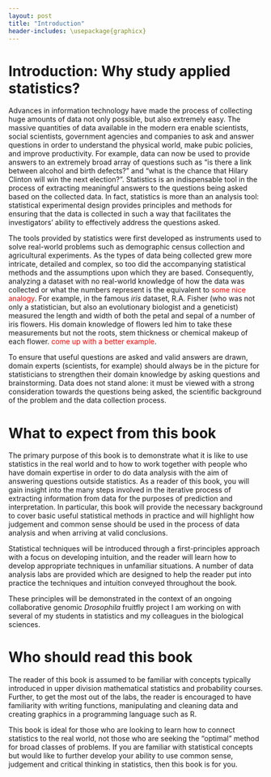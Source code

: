 ```yaml
---
layout: post
title: "Introduction"
header-includes: \usepackage{graphicx}
---
```


# Introduction: Why study applied statistics?

Advances in information technology have made the process of collecting huge amounts of data not only possible, but also extremely easy. The massive quantities of data available in the modern era enable scientists, social scientists, government agencies and companies to ask and answer questions in order to understand the physical world, make pubic policies, and improve productivity. For example, data can now be used to provide answers to an extremely broad array of questions such as "is there a link between alcohol and birth defects?" and "what is the chance that Hilary Clinton will win the next election?". Statistics is an indispensable tool in the process of extracting meaningful answers to the questions being asked based on the collected data. In fact, statistics is more than an analysis tool: statistical experimental design provides principles and methods for ensuring that the data is collected in such a way that facilitates the investigators' ability to effectively address the questions asked.

The tools provided by statistics were first developed as instruments used to solve real-world problems such as demographic census collection and agricultural experiments. As the types of data being collected grew more intricate, detailed and complex, so too did the accompanying statistical methods and the assumptions upon which they are based. Consequently, analyzing a dataset with no real-world knowledge of how the data was collected or what the numbers represent is the equivalent to <FONT COLOR="red">some nice analogy</FONT>. For example, in the famous *iris* dataset, R.A. Fisher (who was not only a statistician, but also an evolutionary biologist and a geneticist) measured the length and width of both the petal and sepal of a number of iris flowers. His domain knowledge of flowers led him to take these measurements but not the roots, stem thickness or chemical makeup of each flower. <FONT COLOR="red">come up with a better example</FONT>.

To ensure that useful questions are asked and valid answers are drawn, domain experts (scientists, for example) should always be in the picture for statisticians to strengthen their domain knowledge by asking questions and brainstorming. Data does not stand alone: it must be viewed with a strong consideration towards the questions being asked, the scientific background of the problem and the data collection process.



# What to expect from this book

The primary purpose of this book is to demonstrate what it is like to use statistics in the real world and to how to work together with people who have domain expertise in order to do data analysis with the aim of answering questions outside statistics. As a reader of this book, you will gain insight into the many steps involved in the iterative process of extracting information from data for the purposes of prediction and interpretation. In particular, this book will provide the necessary background to cover basic useful statistical methods in practice and will highlight how judgement and common sense should be used in the process of data analysis and when arriving at valid conclusions. 

Statistical techniques will be introduced through a first-principles approach with a focus on developing intuition, and the reader will learn how to develop appropriate techniques in unfamiliar situations. A number of data analysis labs are provided which are designed to help the reader put into practice the techniques and intuition conveyed throughout the book.

These principles will be demonstrated in the context of an ongoing collaborative genomic *Drosophila* fruitfly project I am working on with several of my students in statistics and my colleagues in the biological sciences. 

# Who should read this book

The reader of this book is assumed to be familiar with concepts typically introduced in upper division mathematical statistics and probability courses. Further, to get the most out of the labs, the reader is encouraged to have familiarity with writing functions, manipulating and cleaning data and creating graphics in a programming language such as R.

This book is ideal for those who are looking to learn how to connect statistics to the real world, not those who are seeking the "optimal" method for broad classes of problems. If you are familiar with statistical concepts but would like to further develop your ability to use common sense, judgement and critical thinking in statistics, then this book is for you.
